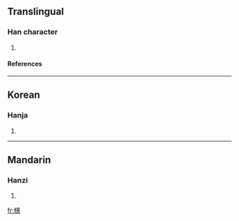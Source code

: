 ==Translingual==
===Han character===
{{Han char|rn=75|rad=木|as=16|sn=20|four=|canj=木十手心 (DJQP)}}
# {{defn|Han|sort=木16}}
====References====
{{Han ref|kx=0562.101|hdz=21318.080|uh=6AF6|ud=27382}}

----
==Korean==
===Hanja===
{{ko-hanja|hangeul=헌|eumhun=|rv=heon|mr=hŏn|y=hen}}
# {{defn|Korean}}

----
==Mandarin==
===Hanzi===
{{cmn-hanzi|pin=[[xiǎn]] (xian3)|wg=hsien<sup>3</sup>}}
# {{defn|Mandarin}}

[[fr:櫶]]